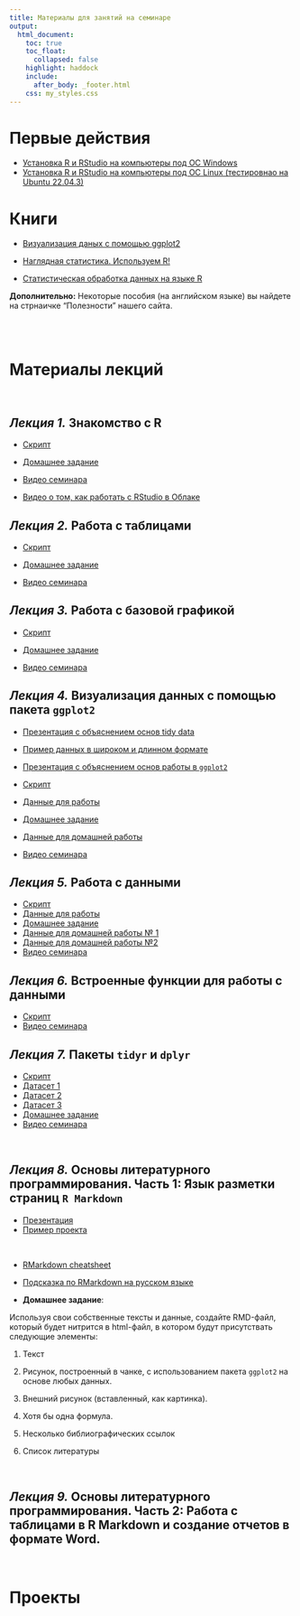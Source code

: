 ```yaml
---
title: Материалы для занятий на семинаре
output:
  html_document:
    toc: true
    toc_float:
      collapsed: false
    highlight: haddock
    include:
      after_body: _footer.html
    css: my_styles.css
---
```


# **Первые действия**
- [Установка R и RStudio на компьютеры под OC Windows](Intro_to_R_first_steps.html)
- [Установка R и RStudio на компьютеры под OC Linux (тестировнао на Ubuntu 22.04.3)](https://drive.google.com/file/d/1AjBSoWZ3DmXt-7Rv88jfCbQNm1M1aEmM/view?usp=sharing)


# **Книги**

- [Визуализация даных с помощью ggplot2](https://drive.google.com/file/d/1lGfc0yjIYHBYst5HYuNBiSuQ9I-kXoZ5/view?usp=sharing) 

- [Наглядная статистика. Используем R!](https://drive.google.com/file/d/1HD2X36Lfy9hiIaBTzhQ57EsToLh2ShG7/view?usp=drive_link)

- [Статистическая обработка данных на языке R](https://drive.google.com/file/d/1GVYorXdbCyx5ypy1cZ_rIhBf4dR_xR_2/view?usp=drive_link)

**Дополнительно:** Некоторые пособия (на английском языке) вы найдете на стрнаичке "Полезности" нашего сайта.

<br>
<br>

# **Материалы лекций**
<br>

## *Лекция 1.* Знакомство с R 

- [Скрипт](https://drive.google.com/file/d/14utYHyblQ3R-12m6XFbKO9tKAOG6F1tD/view?usp=drive_link)

- [Домашнее задание](https://docs.google.com/document/d/1e9xi5rzaFdD_qoZ0U1O4greW9TuruF4M/edit?usp=drive_link&ouid=104073765878946580320&rtpof=true&sd=true)

- [Видео семинара](https://drive.google.com/file/d/15uYiayOunjzZNuo3I95HG6k63x3MHllf/view?usp=drive_link)

- [Видео о том, как работать с RStudio в Облаке](https://drive.google.com/file/d/1EbJvC8YtZISA_vS4JET0yV5oqzeBFTUe/view?usp=drive_link)


## *Лекция 2.* Работа с таблицами

- [Скрипт](https://drive.google.com/file/d/1sbENZKPvbNUxI4gX-vw4kDZFvKHszR4r/view?usp=drive_link)

- [Домашнее задание](https://docs.google.com/document/d/1SQvzqIxSQ27gjA-_q0SqO0duyaT2nFOl/edit?usp=drive_link&ouid=104073765878946580320&rtpof=true&sd=true)

- [Видео семинара](https://drive.google.com/file/d/11xTvPoJdTQ1fWdAWmsK_GAdBWSDNDTPY/view?usp=drive_link)


## *Лекция 3.* Работа с базовой графикой

- [Скрипт](https://drive.google.com/file/d/1umsAQh_bmEme3nRjDFNsscnLVPILl2BD/view?usp=drive_link)

- [Домашнее задание](https://docs.google.com/document/d/1Bnb6Cd25O3HxrTE1YXVky1stsDZ7mwvU/edit?usp=drive_link&ouid=104073765878946580320&rtpof=true&sd=true)


- [Видео семинара](https://drive.google.com/file/d/1yzgzbfV7C5LjHf9ZcW1vWA8RyfFK_qCv/view?usp=drive_link)



## *Лекция 4.* Визуализация данных с помощью пакета `ggplot2`

- [Презентация с объяснением основ tidy data](Pres_tidy_data.html)

- [Пример данных в широком и длинном формате](data/Birds_count_example.xlsx)



- [Презентация с объяснением основ работы в `ggplot2`](Pres_intro_ggplot.html)
- [Скрипт](intro_ggplot.R)
- [Данные для работы](data/fev.xls)

- [Домашнее задание](Home_Work_ggplot.html)
- [Данные для домашней работы](data/hydrology_2022.xls)


- [Видео семинара](https://drive.google.com/file/d/16iEdmxlrEZvNKceSoJSFFhPYvBUkb9w8/view?usp=drive_link)

<!-- - [Скрипт с решением для домашнего задания по `ggplot`](Home_Work_ggplot_Solution.R) -->

## *Лекция 5.* Работа с данными

- [Скрипт](https://drive.google.com/file/d/1m4JmZ08WerFwTjz9SffdLGV7wot4ja6n/view?usp=drive_link)
- [Данные для работы](https://drive.google.com/file/d/1LHik6QsUSfSvjCvXrVjsOLAa-oAx5m1u/view?usp=drive_link)
- [Домашнее задание](https://docs.google.com/document/d/1LS5IpHuRJ7fVXKS7ryaf53ZF4EsnLwAF/edit?usp=drive_link&ouid=104073765878946580320&rtpof=true&sd=true)
- [Данные для домашней работы № 1](https://drive.google.com/file/d/1qFY5BnUChUevet9sX4ggSKu9sPy_za0d/view?usp=drive_link)
- [Данные для домашней работы №2](https://docs.google.com/document/d/1LS5IpHuRJ7fVXKS7ryaf53ZF4EsnLwAF/edit?usp=drive_link&ouid=104073765878946580320&rtpof=true&sd=true)
- [Видео семинара](https://drive.google.com/file/d/1GkSGB3yLR0meEyQgUfBMXPc-UFXLw3Vm/view?usp=drive_link)


## *Лекция 6.* Встроенные функции для работы с данными

- [Скрипт](https://drive.google.com/file/d/1eCvxEE89uqMvccfCLPdcEBL0r9MGnkQf/view?usp=drive_link)
- [Видео семинара](https://drive.google.com/file/d/10m1Ab_QRNG4ZXcXzhWHHhO1qjD9w1sOc/view?usp=drive_link)
<br>
<!-- - [Домашнее задание]() -->


## *Лекция 7.* Пакеты `tidyr` и `dplyr`
- [Скрипт](https://drive.google.com/file/d/1igUuD4_rWM_cuyy2PZCszrjjITitPHcV/view?usp=drive_link)
- [Датасет 1](https://drive.google.com/file/d/1rEZzoh_7QFDgNzXFPUSqJZo-3cwfwUQ-/view?usp=drive_link)
- [Датасет 2](https://drive.google.com/file/d/12BqJZhSt7TzhamvqbG3TUG2Fi8KDA3_P/view?usp=drive_link)
- [Датасет 3](https://drive.google.com/file/d/1WAONxm4E6ExU3Xr2C1qg1016UPMfILr_/view?usp=drive_link)
- [Домашнее задание](https://docs.google.com/document/d/1wyodCuBz0cm-Rl8dEjeCZOHxTOD1zWUW/edit?usp=drive_link&ouid=104073765878946580320&rtpof=true&sd=true)
- [Видео семинара](https://drive.google.com/file/d/1WOR68cFeA4kUKLCW2j77y8YmKe11EYzk/view?usp=drive_link)


<br>


## *Лекция 8.* Основы литературного программирования. Часть 1: Язык разметки страниц `R Markdown`

- [Презентация](Pres_literature_programming_theory.html)
- [Пример проекта](RMD_Project_example.zip)

<br>

- [RMarkdown cheatsheet](https:/www.rstudio.com/wp-content/uploads/2015/02/rmarkdown-cheatsheet.pdf)
- [Подсказка по RMarkdown на русском языке](rmarkdown-cheatsheet_rus.pdf)

- **Домашнее задание**: 

Используя свои собственные тексты и данные, создайте RMD-файл, который будет нитрится в html-файл,  в котором будут присутствать следующие элементы:

1. Текст

2. Рисунок, построенный в чанке, с использованием пакета `ggplot2` на основе любых данных.

3. Внешний рисунок (вставленный, как картинка).

4. Хотя бы одна формула.

5. Несколько библиографических ссылок

6. Список литературы


<br>

## *Лекция 9.* Основы литературного программирования. Часть 2: Работа с таблицами в R Markdown и создание отчетов в формате Word.

<br>
<!-- - [Скрипт]() -->
<!-- - [Домашнее задание]() -->

# **Проекты** 





